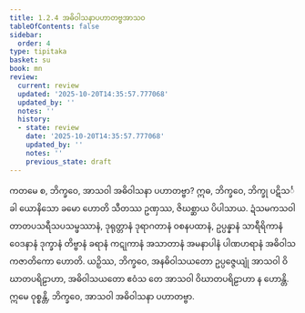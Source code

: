 ```yaml
---
title: 1.2.4 အဓိဝါသနာပဟာတဗ္ဗအာသဝ
tableOfContents: false
sidebar:
  order: 4
type: tipitaka
basket: su
book: mn
review:
  current: review
  updated: '2025-10-20T14:35:57.777068'
  updated_by: ''
  notes: ''
  history:
  - state: review
    date: '2025-10-20T14:35:57.777068'
    updated_by: ''
    notes: ''
    previous_state: draft
---
```



<DynamicBreadcrumb />


<ReviewStatus review={frontmatter.review} showDetails={true} />

<HypothesisAnnotation frontmatter={frontmatter} />

<Division number="24" book="mn" e="ch" v="24" p="65">

<Paragraph number="72" book="mn">
ကတမေ စ, ဘိက္ခဝေ, အာသဝါ အဓိဝါသနာ ပဟာတဗ္ဗာ? ဣဓ, ဘိက္ခဝေ, ဘိက္ခု ပဋိသင်္ခါ ယောနိသော ခမော ဟောတိ သီတဿ ဥဏှဿ, ဇိဃစ္ဆာယ ပိပါသာယ. ဍံသမကသဝါတာတပသရီသပသမ္ဖဿာနံ, ဒုရုတ္တာနံ ဒုရာဂတာနံ ဝစနပထာနံ, ဥပ္ပန္နာနံ သာရီရိကာနံ ဝေဒနာနံ ဒုက္ခာနံ တိဗ္ဗာနံ ခရာနံ ကဋုကာနံ အသာတာနံ အမနာပါနံ ပါဏဟရာနံ အဓိဝါသကဇာတိကော ဟောတိ.
</Paragraph>

<Paragraph number="73" book="mn">
ယဉှိဿ, ဘိက္ခဝေ, အနဓိဝါသယတော ဥပ္ပဇ္ဇေယျုံ အာသဝါ ဝိဃာတပရိဠာဟာ, အဓိဝါသယတော ဧဝံသ တေ အာသဝါ ဝိဃာတပရိဠာဟာ န ဟောန္တိ. ဣမေ ဝုစ္စန္တိ, ဘိက္ခဝေ, အာသဝါ အဓိဝါသနာ ပဟာတဗ္ဗာ.
</Paragraph>
</Division>